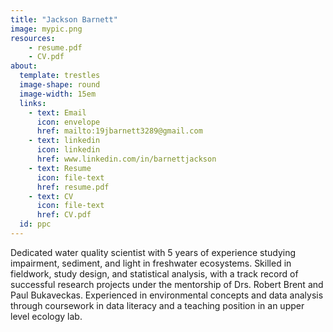 ```yaml
---
title: "Jackson Barnett"
image: mypic.png
resources: 
    - resume.pdf
    - CV.pdf
about:
  template: trestles
  image-shape: round
  image-width: 15em
  links: 
    - text: Email
      icon: envelope
      href: mailto:19jbarnett3289@gmail.com
    - text: linkedin
      icon: linkedin
      href: www.linkedin.com/in/barnettjackson
    - text: Resume
      icon: file-text
      href: resume.pdf
    - text: CV
      icon: file-text
      href: CV.pdf
  id: ppc
---
```


:::{#ppc}

Dedicated water quality scientist with 5 years of experience studying impairment, sediment, and light in freshwater ecosystems. Skilled in fieldwork, study design, and statistical analysis, with a track record of successful research projects under the mentorship of Drs. Robert Brent and Paul Bukaveckas. Experienced in environmental concepts and data analysis through coursework in data literacy and a teaching position in an upper level ecology lab.

:::